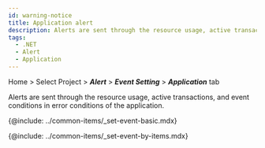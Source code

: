 ```yaml
---
id: warning-notice
title: Application alert
description: Alerts are sent through the resource usage, active transactions, and event conditions of error conditions of the application.
tags:
  - .NET
  - Alert
  - Application
---
```


Home > Select Project > **_Alert_** > **_Event Setting_** > **_Application_** tab

Alerts are sent through the resource usage, active transactions, and event conditions in error conditions of the application.

<ImgLang img='set-events-app.png' desc='Event Setting - application' />

{@include: ../common-items/_set-event-basic.mdx}  

{@include: ../common-items/_set-event-by-items.mdx}
